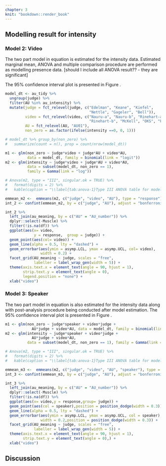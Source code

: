 ```yaml
---
chapter: 3
knit: "bookdown::render_book"
---
```


\newpage

## Modelling result for intensity 

### Model 2: Video

The two part model in equation \ref{eq:two-part1} is estimated for the intensity data. Estimated marginal mean, ANOVA and multiple comparison procedure are performed as modelling presence data. [should I include all ANOVA result?? - they are significant]

The 95% confidence interval plot is presented in Figure \ref{fig:intensity-video}. 

```r
model_dt <- au_tidy %>%
  ungroup(judge) %>%
  filter(AU %in% au_intensity) %>%
  mutate(judge = fct_relevel(judge, c("Edelman", "Keane", "Kiefel",
                                      "Nettle", "Gageler", "Bell")),
         video = fct_relevel(video, c("Nauru-a", "Nauru-b", "Rinehart-a",
                                      "Rinehart-b", "McKell", "OKS", "Parkes")),
         AU = fct_relevel(AU, "AU01"),
         non_zero = as.factor(ifelse(intensity ==0, 0, 1)))

# model_dt %>% group_by(non_zero) %>%
#   summarize(count = n(), prop = count/nrow(model_dt))
```

```r
m1 <- glm(non_zero ~ judge*video + judge*AU + video*AU,
          data = model_dt, family = binomial(link = "logit"))
m2 <- glm(intensity ~ judge*video + judge*AU + video*AU,
          data = subset(model_dt, non_zero == 1),
          family = Gamma(link = "log"))
```

```r
# Anova(m2, type = "III", singular.ok = TRUE) %>% 
#   format(digits = 2) %>% 
#   kable(caption = "\\label{tab:anova-1}Type III ANOVA table for model 1. All the variables are significant.")
```


```r

emmean_m2 <-  emmeans(m2, c("judge", "video", "AU"), type = "response")
int_2 <- confint(emmean_m2, by = c("judge", "AU"), adjust = "bonferroni") # the by argument prescribe

int_2 %>%
  left_join(au_meaning, by = c("AU" = "AU_number")) %>%
  dplyr::select(-Muscle) %>%
  filter(!is.na(df)) %>%
  ggplot(aes(x= video,
             y = response,  group = judge)) +
  geom_point(aes(col= video)) +
  geom_line(alpha = 0.5, lty = "dashed") +
  geom_errorbar(aes(ymin = asymp.LCL, ymax = asymp.UCL, col= video),
                width = 0.2) +
  facet_grid(AU_meaning ~ judge, scales = "free",
             labeller = label_wrap_gen(width = 5)) +
  theme(axis.text.x = element_text(angle = 90, hjust = 1),
        strip.text.y = element_text(angle = 0),
        legend.position = "none") +
  xlab("video")
```

### Model 3: Speaker

The two part model in equation \ref{eq:two-part2} is also estimated for the intensity data along with post-analysis procedure being conducted after model estimation. The 95% confidence interval plot is presented in Figure \ref{fig:intensity-speaker}. 

```r
m1 <- glm(non_zero ~ judge*speaker + video*judge +
            AU*judge + video*AU, data = model_dt, family = binomial(link = logit))
m2 <- glm(intensity ~ judge*speaker + video*judge +
            AU*judge + video*AU,
          data = subset(model_dt, non_zero == 1), family = Gamma(link = log))
```

```r
# Anova(m2, type = "III", singular.ok = TRUE) %>% 
#   format(digits = 2) %>% 
#   kable(caption = "\\label{tab:anova-1}Type III ANOVA table for model 1. All the variables are significant.")
```


```r
emmean_m3 <-  emmeans(m2, c("judge", "video", "AU", "speaker"), type = "response")
int_3 <- confint(emmean_m3, by = c("judge", "AU"), adjust = "bonferroni") # the by argument prescribe

int_3 %>%
  left_join(au_meaning, by = c("AU" = "AU_number")) %>%
  dplyr::select(-Muscle) %>%
  filter(!is.na(df)) %>%
  ggplot(aes(x= video,y = response,group= judge)) +
  geom_point(aes(col = speaker),position = position_dodge(width = 0.3)) +
  geom_line(alpha = 0.5, lty = "dashed") +
  geom_errorbar(aes(ymin = asymp.LCL, ymax = asymp.UCL, col = speaker),
                width = 0.2,position = position_dodge(width = 0.3)) +
  facet_grid(AU_meaning ~ judge, scales = "free",
             labeller = label_wrap_gen(width = 5)) +
  theme(axis.text.x = element_text(angle = 90, hjust = 1),
        strip.text.y = element_text(angle = 0),) +
  xlab("video")
```

## Discussion

